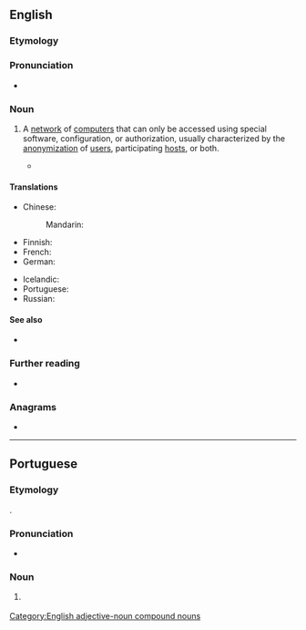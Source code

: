 {{also|Darknet}}
==English==

===Etymology===
{{compound|en|dark|net}}

===Pronunciation===
* {{audio|en|en-uk-darknet.ogg|Audio (UK)}}

===Noun===
{{en-noun}}

# {{lb|en|internet}} A [[network]] of [[computer]]s that can only be accessed using special software, configuration, or authorization, usually characterized by the [[anonymization]] of [[user]]s, participating [[host]]s, or both.
#* {{quote-journal|en|author=Tim Gnatek|title=Darknets: Virtual Parties With a Select Group of Invitees|work=The New York Times|date=2005-10-05|url=https://www.nytimes.com/2005/10/05/technology/techspecial/darknets-virtual-parties-with-a-select-group-of.html|issn=0362-4331|passage=Despite all the openness of the Internet, there are still places you cannot saunter into on the Web. You must be invited. These are “'''darknets'''”: exclusive peer-to-peer networks in which membership is based on circles of trust, whose activities are veiled from the general public.}}

====Translations====
{{trans-top|network}}
* Chinese:
*: Mandarin: {{t-needed|cmn}}
* Finnish: {{t|fi|pimeä verkko}}
* French: {{t+|fr|darknet|m}}
* German: {{t+|de|Darknet|n}}
{{trans-mid}}
* Icelandic: {{t|is|huldunet|n}}
* Portuguese: {{t|pt|darknet|f}}
* Russian: {{t+|ru|даркне́т|m}}
{{trans-bottom}}

====See also====
* {{l|en|Dark Web}}

===Further reading===
* {{pedia}}

===Anagrams===
* {{anagrams|en|a=adeknrt|Dankert|tranked}}

[[Category:English adjective-noun compound nouns]]

----

==Portuguese==

===Etymology===
{{ubor|pt|en|darknet}}.

===Pronunciation===
* {{a|Brazil}} {{IPA|pt|/ˌdaɹk.ˈnɛt͡ʃ/|/ˌdaʁk.ˈnɛt͡ʃ/}}

===Noun===
{{pt-noun|f|s|unc=yes}}

# {{lb|pt|internet}} {{l|en|darknet}} {{gloss|networks that can only be accessed with special software, configuration or authorisation}}